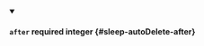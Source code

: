 
<details className="config-field" data-expandable="false" open>
<summary>

#### `after` <span className="config-field-required" data-required="false">required</span> <span className="config-field-type">integer</span> <span className="config-field-default"></span> <span className="config-field-enum"></span> {#sleep-autoDelete-after}



</summary>



</details>
